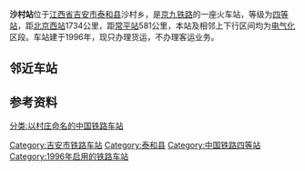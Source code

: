 {{Infobox China railway station
|车站名称 = 沙村站
|车站名称拼音 = ShaCun
|英文名称 = Shacun Railway Station
|车站代码 = 25595<ref>根据《中华人民共和国铁路车站代码》（GB/T10302-2010）</ref>
|电报码 = SCG
|拼音码 = SCU
|车站位置 = [[江西省|江西省]][[吉安市|吉安市]][[泰和县|泰和县]][[沙村镇|沙村镇]]
|坐标 = {{coord|26|38|55|N|115|04|23|E|display=inline,title}}
|归属= [[南昌铁路局|南昌铁路局]][[赣州车务段|赣州车务段]]
|线路 = [[京九铁路|京九铁路]]
|车站等级 = [[四等站_(中国)|四等站]]
}}
'''沙村站'''位于[[江西省|江西省]][[吉安市|吉安市]][[泰和县|泰和县]]沙村乡，是[[京九铁路|京九铁路]]的一座火车站，等级为[[四等站_(中国)|四等站]]，距[[北京西站|北京西站]]1734公里，距[[常平站|常平站]]581公里，本站及相邻上下行区间均为[[电气化|电气化]]区段。车站建于1996年，现只办理货运，不办理客运业务。

== 邻近车站 ==
{{start rail box|[[File:China_Railways.svg|16px]] [[中国铁路|中国铁路]]}}
{{s-inop|[[冠朝站|冠朝站]]|{{站|北京西}}方向}}
{{s-line|[[京九铁路|京九铁路]]<br />← 12km 沙村站 15km →}}
{{s-inop|[[营盘上站|营盘上站]]|{{站|常平}}方向}}
{{End box}}

== 参考资料 ==
{{reflist}}

{{京九铁路}}
{{赣州车务段}}

[[Category:吉安市铁路车站|Category:吉安市铁路车站]]
[[Category:泰和县|Category:泰和县]]
[[Category:中国铁路四等站|Category:中国铁路四等站]]
[[Category:1996年启用的铁路车站|Category:1996年启用的铁路车站]]
[[分类:以村庄命名的中国铁路车站|分类:以村庄命名的中国铁路车站]]